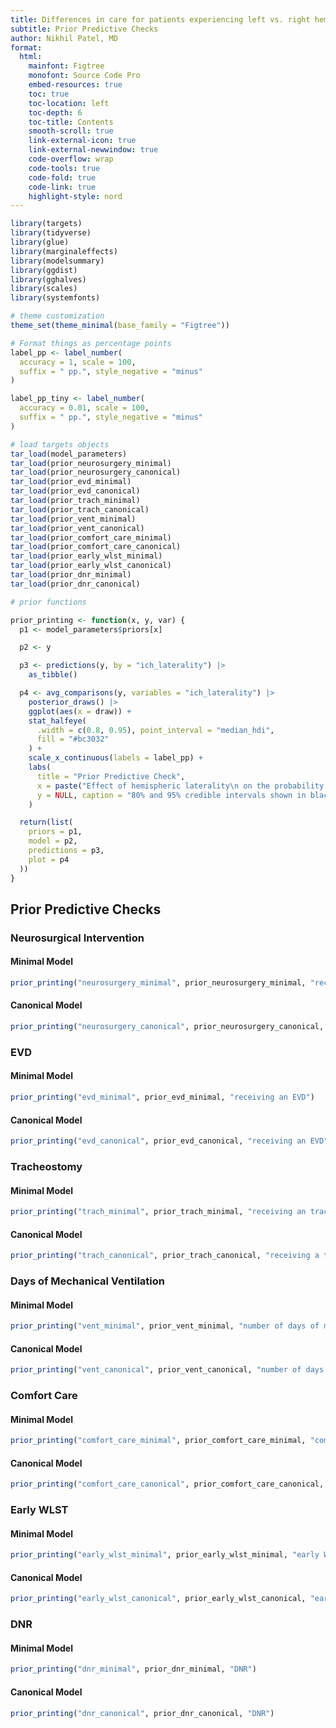 ```yaml
---
title: Differences in care for patients experiencing left vs. right hemisphere ICH
subtitle: Prior Predictive Checks
author: Nikhil Patel, MD
format:
  html: 
    mainfont: Figtree
    monofont: Source Code Pro
    embed-resources: true
    toc: true
    toc-location: left
    toc-depth: 6
    toc-title: Contents
    smooth-scroll: true
    link-external-icon: true
    link-external-newwindow: true
    code-overflow: wrap
    code-tools: true
    code-fold: true
    code-link: true
    highlight-style: nord
---
```


```r
library(targets)
library(tidyverse)
library(glue)
library(marginaleffects)
library(modelsummary)
library(ggdist)
library(gghalves)
library(scales)
library(systemfonts)

# theme customization
theme_set(theme_minimal(base_family = "Figtree"))

# Format things as percentage points
label_pp <- label_number(
  accuracy = 1, scale = 100,
  suffix = " pp.", style_negative = "minus"
)

label_pp_tiny <- label_number(
  accuracy = 0.01, scale = 100,
  suffix = " pp.", style_negative = "minus"
)

# load targets objects
tar_load(model_parameters)
tar_load(prior_neurosurgery_minimal)
tar_load(prior_neurosurgery_canonical)
tar_load(prior_evd_minimal)
tar_load(prior_evd_canonical)
tar_load(prior_trach_minimal)
tar_load(prior_trach_canonical)
tar_load(prior_vent_minimal)
tar_load(prior_vent_canonical)
tar_load(prior_comfort_care_minimal)
tar_load(prior_comfort_care_canonical)
tar_load(prior_early_wlst_minimal)
tar_load(prior_early_wlst_canonical)
tar_load(prior_dnr_minimal)
tar_load(prior_dnr_canonical)

# prior functions

prior_printing <- function(x, y, var) {
  p1 <- model_parameters$priors[x]

  p2 <- y

  p3 <- predictions(y, by = "ich_laterality") |>
    as_tibble()

  p4 <- avg_comparisons(y, variables = "ich_laterality") |>
    posterior_draws() |>
    ggplot(aes(x = draw)) +
    stat_halfeye(
      .width = c(0.8, 0.95), point_interval = "median_hdi",
      fill = "#bc3032"
    ) +
    scale_x_continuous(labels = label_pp) +
    labs(
      title = "Prior Predictive Check",
      x = paste("Effect of hemispheric laterality\n on the probability of", {{ var }}),
      y = NULL, caption = "80% and 95% credible intervals shown in black"
    )

  return(list(
    priors = p1,
    model = p2,
    predictions = p3,
    plot = p4
  ))
}

```

## Prior Predictive Checks

### Neurosurgical Intervention

#### Minimal Model

```r

prior_printing("neurosurgery_minimal", prior_neurosurgery_minimal, "receiving neurosurgical intervention")

```
  
 
#### Canonical Model
  
```r

prior_printing("neurosurgery_canonical", prior_neurosurgery_canonical, "receiving neurosurgical intervention")

```

### EVD

#### Minimal Model

```r

prior_printing("evd_minimal", prior_evd_minimal, "receiving an EVD")

```

#### Canonical Model

```r

prior_printing("evd_canonical", prior_evd_canonical, "receiving an EVD")


```

### Tracheostomy

#### Minimal Model

```r

prior_printing("trach_minimal", prior_trach_minimal, "receiving an tracheostomy")

```

#### Canonical Model

```r

prior_printing("trach_canonical", prior_trach_canonical, "receiving a tracheostomy")

```

### Days of Mechanical Ventilation

#### Minimal Model

```r

prior_printing("vent_minimal", prior_vent_minimal, "number of days of mechanical ventilation")

```

#### Canonical Model

```r
prior_printing("vent_canonical", prior_vent_canonical, "number of days of mechanical ventilation")

```

### Comfort Care

#### Minimal Model

```r

prior_printing("comfort_care_minimal", prior_comfort_care_minimal, "comfort care")

```

#### Canonical Model

```r
prior_printing("comfort_care_canonical", prior_comfort_care_canonical, "comfort care")

```

### Early WLST

#### Minimal Model

```r
prior_printing("early_wlst_minimal", prior_early_wlst_minimal, "early WLST")

```

#### Canonical Model

```r
prior_printing("early_wlst_canonical", prior_early_wlst_canonical, "early WLST")

```

### DNR

#### Minimal Model

```r
prior_printing("dnr_minimal", prior_dnr_minimal, "DNR")

```

#### Canonical Model

```r
prior_printing("dnr_canonical", prior_dnr_canonical, "DNR")

```